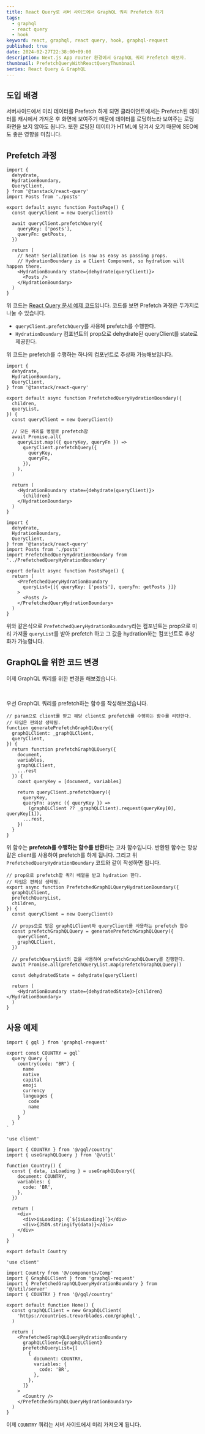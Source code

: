 ```yaml
---
title: React Query로 서버 사이드에서 GraphQL 쿼리 Prefetch 하기
tags:
  - graphql
  - react query
  - hook
keyword: react, graphql, react query, hook, graphql-request
published: true
date: 2024-02-27T22:38:00+09:00
description: Next.js App router 환경에서 GraphQL 쿼리 Prefetch 해보자.
thumbnail: PrefetchQueryWithReactQueryThumbnail
series: React Query & GraphQL
---
```


## 도입 배경

서버사이드에서 미리 데이터를 Prefetch 하게 되면 클라이언트에서는 Prefetch된 데이터를 캐시에서 가져온 후 화면에 보여주기 때문에 데이터를 로딩하느라 보여주는 로딩 화면을 보지 않아도 됩니다. 또한 로딩된 데이터가 HTML에 담겨서 오기 때문에 SEO에도 좋은 영향을 미칩니다.

## Prefetch 과정

```tsx showLineNumbers="true" path="app/posts/page.tsx"
import {
  dehydrate,
  HydrationBoundary,
  QueryClient,
} from '@tanstack/react-query'
import Posts from './posts'

export default async function PostsPage() {
  const queryClient = new QueryClient()

  await queryClient.prefetchQuery({
    queryKey: ['posts'],
    queryFn: getPosts,
  })

  return (
    // Neat! Serialization is now as easy as passing props.
    // HydrationBoundary is a Client Component, so hydration will happen there.
    <HydrationBoundary state={dehydrate(queryClient)}>
      <Posts />
    </HydrationBoundary>
  )
}
```

위 코드는 [React Query 문서 예제 코드](https://tanstack.com/query/latest/docs/framework/react/guides/advanced-ssr#prefetching-and-dehydrating-data)입니다. 코드를 보면 Prefetch 과정은 두가지로 나눌 수 있습니다.

- `queryClient.prefetchQuery`를 사용해 prefetch를 수행한다.
- `HydrationBoundary` 컴포넌트의 prop으로 dehydrate된 queryClient를 state로 제공한다.

위 코드는 prefetch를 수행하는 하나의 컴포넌트로 추상화 가능해보입니다.

```tsx showLineNumbers="true" path="app/PrefetchedQueryHydrationBoundary.tsx"
import {
  dehydrate,
  HydrationBoundary,
  QueryClient,
} from '@tanstack/react-query'

export default async function PrefetchedQueryHydrationBoundary({
  children,
  queryList,
}) {
  const queryClient = new QueryClient()

  // 모든 쿼리를 병렬로 prefetch함
  await Promise.all(
    queryList.map(({ queryKey, queryFn }) =>
      queryClient.prefetchQuery({
        queryKey,
        queryFn,
      }),
    ),
  )

  return (
    <HydrationBoundary state={dehydrate(queryClient)}>
      {children}
    </HydrationBoundary>
  )
}
```

```tsx showLineNumbers="true" path="app/posts/page.tsx"
import {
  dehydrate,
  HydrationBoundary,
  QueryClient,
} from '@tanstack/react-query'
import Posts from './posts'
import PrefetchedQueryHydrationBoundary from '../PrefetchedQueryHydrationBoundary'

export default async function PostsPage() {
  return (
    <PrefetchedQueryHydrationBoundary
      queryList={[{ queryKey: ['posts'], queryFn: getPosts }]}
    >
      <Posts />
    </PrefetchedQueryHydrationBoundary>
  )
}
```

위와 같은식으로 `PrefetchedQueryHydrationBoundary`라는 컴포넌트는 prop으로 미리 가져올 `queryList`를 받아 prefetch 하고 그 값을 hydration하는 컴포넌트로 추상화가 가능합니다.

## GraphQL을 위한 코드 변경

이제 GraphQL 쿼리를 위한 변경을 해보겠습니다.

<br />

우선 GraphQL 쿼리를 prefetch하는 함수를 작성해보겠습니다.

```tsx showLineNumbers="true" path="app/PrefetchedGraphQLQueryHydrationBoundary.tsx"
// param으로 client를 받고 해당 client로 prefetch를 수행하는 함수를 리턴한다.
// 타입은 편의상 생략됨.
function generatePrefetchGraphQLQuery({
  graphQLClient: _graphQLClient,
  queryClient,
}) {
  return function prefetchGraphQLQuery({
    document,
    variables,
    graphQLClient,
    ...rest
  }) {
    const queryKey = [document, variables]

    return queryClient.prefetchQuery({
      queryKey,
      queryFn: async ({ queryKey }) =>
        (graphQLClient ?? _graphQLClient).request(queryKey[0], queryKey[1]),
      ...rest,
    })
  }
}
```

위 함수는 **prefetch를 수행하는 함수를 반환**하는 고차 함수입니다. 반환된 함수는 항상 같은 client를 사용하여 prefetch를 하게 됩니다.
그리고 위 `PrefetchedQueryHydrationBoundary` 코드와 같이 작성하면 됩니다.

```tsx showLineNumbers="true" path="app/PrefetchedGraphQLQueryHydrationBoundary.tsx"
// prop으로 prefetch할 쿼리 배열을 받고 hydration 한다.
// 타입은 편의상 생략됨.
export async function PrefetchedGraphQLQueryHydrationBoundary({
  graphQLClient,
  prefetchQueryList,
  children,
}) {
  const queryClient = new QueryClient()

  // props으로 받은 graphQLClient와 queryClient를 사용하는 prefetch 함수
  const prefetchGraphQLQuery = generatePrefetchGraphQLQuery({
    queryClient,
    graphQLClient,
  })

  // prefetchQueryList의 값을 사용하여 prefetchGraphQLQuery를 진행한다.
  await Promise.all(prefetchQueryList.map(prefetchGraphQLQuery))

  const dehydratedState = dehydrate(queryClient)

  return (
    <HydrationBoundary state={dehydratedState}>{children}</HydrationBoundary>
  )
}
```

## 사용 예제

```tsx showLineNumbers="true" path="src/gql/country.ts"
import { gql } from 'graphql-request'

export const COUNTRY = gql`
  query Query {
    country(code: "BR") {
      name
      native
      capital
      emoji
      currency
      languages {
        code
        name
      }
    }
  }
`
```

```tsx showLineNumbers="true" path="src/components/Country.tsx"
'use client'

import { COUNTRY } from '@/gql/country'
import { useGraphQLQuery } from '@/util'

function Country() {
  const { data, isLoading } = useGraphQLQuery({
    document: COUNTRY,
    variables: {
      code: 'BR',
    },
  })

  return (
    <div>
      <div>isLoading: {`${isLoading}`}</div>
      <div>{JSON.stringify(data)}</div>
    </div>
  )
}

export default Country
```

```tsx showLineNumbers="true" path="src/app/page.tsx"
'use client'

import Country from '@/components/Comp'
import { GraphQLClient } from 'graphql-request'
import { PrefetchedGraphQLQueryHydrationBoundary } from '@/util/server'
import { COUNTRY } from '@/gql/country'

export default function Home() {
  const graphQLClient = new GraphQLClient(
    'https://countries.trevorblades.com/graphql',
  )

  return (
    <PrefetchedGraphQLQueryHydrationBoundary
      graphQLClient={graphQLClient}
      prefetchQueryList={[
        {
          document: COUNTRY,
          variables: {
            code: 'BR',
          },
        },
      ]}
    >
      <Country />
    </PrefetchedGraphQLQueryHydrationBoundary>
  )
}
```

이제 `COUNTRY` 쿼리는 서버 사이드에서 미리 가져오게 됩니다.
